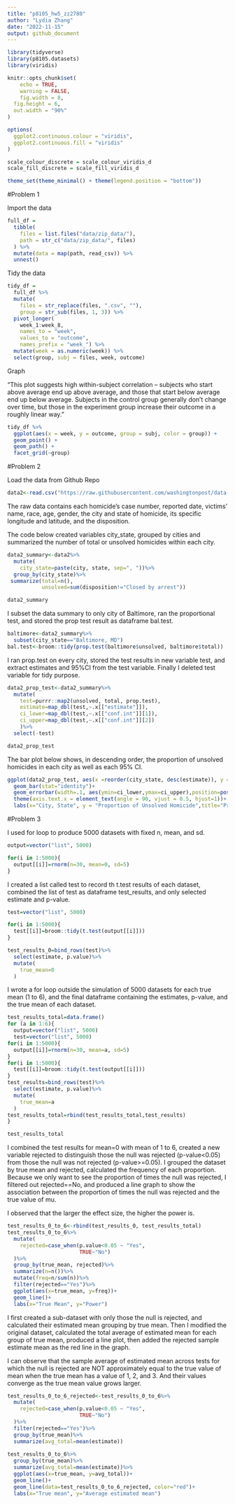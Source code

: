 ```yaml
---
title: "p8105_hw5_zz2780"
author: "Lydia Zhang"
date: "2022-11-15"
output: github_document
---
```


```r
library(tidyverse)
library(p8105.datasets)
library(viridis)

knitr::opts_chunk$set(
	echo = TRUE,
	warning = FALSE,
	fig.width = 8, 
  fig.height = 6,
  out.width = "90%"
)

options(
  ggplot2.continuous.colour = "viridis",
  ggplot2.continuous.fill = "viridis"
)

scale_colour_discrete = scale_colour_viridis_d
scale_fill_discrete = scale_fill_viridis_d

theme_set(theme_minimal() + theme(legend.position = "bottom"))
```

#Problem 1

Import the data
```r
full_df = 
  tibble(
    files = list.files("data/zip_data/"),
    path = str_c("data/zip_data/", files)
  ) %>% 
  mutate(data = map(path, read_csv)) %>% 
  unnest()
```
Tidy the data
```r
tidy_df = 
  full_df %>% 
  mutate(
    files = str_replace(files, ".csv", ""),
    group = str_sub(files, 1, 3)) %>% 
  pivot_longer(
    week_1:week_8,
    names_to = "week",
    values_to = "outcome",
    names_prefix = "week_") %>% 
  mutate(week = as.numeric(week)) %>% 
  select(group, subj = files, week, outcome)
```
Graph

"This plot suggests high within-subject correlation -- subjects who start above average end up above average, and those that start below average end up below average. Subjects in the control group generally don't change over time, but those in the experiment group increase their outcome in a roughly linear way."
```r
tidy_df %>% 
  ggplot(aes(x = week, y = outcome, group = subj, color = group)) + 
  geom_point() + 
  geom_path() + 
  facet_grid(~group)
```
#Problem 2

Load the data from Github Repo
```r
data2<-read.csv("https://raw.githubusercontent.com/washingtonpost/data-homicides/master/homicide-data.csv")
```

The raw data contains each homicide's case number, reported date, victims' name, race, age, gender, the city and state of homicide, its specific longitude and latitude, and the disposition.

The code below created variables city_state, grouped by cities and summarized the number of total or unsolved homicides within each city.
```r
data2_summary<-data2%>%
  mutate(
    city_state=paste(city, state, sep=", "))%>%
  group_by(city_state)%>%
 summarize(total=n(),
           unsolved=sum(disposition!="Closed by arrest"))

data2_summary
```
I subset the data summary to only city of Baltimore, ran the proportional test, and stored the prop test result as dataframe bal.test.
```r
baltimore<-data2_summary%>%
  subset(city_state=="Baltimore, MD")
bal.test<-broom::tidy(prop.test(baltimore$unsolved, baltimore$total))
```

I ran prop.test on every city, stored the test results in new variable test, and extract estimates and 95%CI from the test variable. Finally I deleted test variable for tidy purpose.
```r
data2_prop_test<-data2_summary%>%
  mutate(
    test=purrr::map2(unsolved, total, prop.test),
    estimate=map_dbl(test,~.x[["estimate"]]),
    ci_lower=map_dbl(test,~.x[["conf.int"]][1]),
    ci_upper=map_dbl(test,~.x[["conf.int"]][2])
    )%>%
  select(-test)

data2_prop_test
```
The bar plot below shows, in descending order, the proportion of unsolved homicides in each city as well as each 95% CI.
```r
ggplot(data2_prop_test, aes(x =reorder(city_state, desc(estimate)), y = estimate)) +
  geom_bar(stat="identity")+
  geom_errorbar(width=.1, aes(ymin=ci_lower,ymax=ci_upper),position=position_dodge(width=0.5))+
  theme(axis.text.x = element_text(angle = 90, vjust = 0.5, hjust=1))+
  labs(x="City, State", y = "Proportion of Unsolved Homicide",title="Proportion of Unsolved Homicide in Each City")
```

#Problem 3

I used for loop to produce 5000 datasets with fixed n, mean, and sd.
```r
output=vector("list", 5000)

for(i in 1:5000){
  output[[i]]=rnorm(n=30, mean=0, sd=5)
}
```
I created a list called test to record th t.test results of each dataset, combined the list of test as dataframe test_results, and only selected estimate and p-value.
```r
test=vector("list", 5000)

for(i in 1:5000){
  test[[i]]=broom::tidy(t.test(output[[i]]))
}

test_results_0=bind_rows(test)%>%
  select(estimate, p.value)%>%
  mutate(
    true_mean=0
  )
```

I wrote a for loop outside the simulation of 5000 datasets for each true mean (1 to 6), and the final dataframe containing the estimates, p-value, and the true mean of each dataset. 
```r
test_results_total=data.frame()
for (a in 1:6){
  output=vector("list", 5000)
  test=vector("list", 5000)
for(i in 1:5000){
  output[[i]]=rnorm(n=30, mean=a, sd=5)
}
for(i in 1:5000){
  test[[i]]=broom::tidy(t.test(output[[i]]))
}
test_results=bind_rows(test)%>%
  select(estimate, p.value)%>%
  mutate(
    true_mean=a
  )
test_results_total=rbind(test_results_total,test_results)
}

test_results_total
```

I combined the test results for mean=0 with mean of 1 to 6, created a new variable rejected to distinguish those the null was rejected (p-value<0.05) from those the null was not rejected (p-value>=0.05). I grouped the dataset by true mean and rejected, calculated the frequency of each proportion. Because we only want to see the proportion of times the null was rejected, I filtered out rejected==No, and produced a line graph to show the association between the proportion of times the null was rejected and the true value of mu. 

I observed that the larger the effect size, the higher the power is. 
```r
test_results_0_to_6<-rbind(test_results_0, test_results_total)
test_results_0_to_6%>%
  mutate(
    rejected=case_when(p.value<0.05 ~ "Yes",
                       TRUE~"No")
  )%>%
  group_by(true_mean, rejected)%>%
  summarize(n=n())%>%
  mutate(freq=n/sum(n))%>%
  filter(rejected=="Yes")%>%
  ggplot(aes(x=true_mean, y=freq))+
  geom_line()+
  labs(x="True Mean", y="Power")
```

I first created a sub-dataset with only those the null is rejected, and calculated their estimated mean grouping by true mean. Then I modified the original dataset, calculated the total average of estimated mean for each group of true mean, produced a line plot, then added the rejected sample estimate mean as the red line in the graph.

I can observe that the sample average of estimated mean across tests for which the null is rejected are NOT approximately equal to the true value of mean when the true mean has a value of 1, 2, and 3. And their values converge as the true mean value grows larger. 
```r
test_results_0_to_6_rejected<-test_results_0_to_6%>%
  mutate(
    rejected=case_when(p.value<0.05 ~ "Yes",
                       TRUE~"No")
  )%>%
  filter(rejected=="Yes")%>%
  group_by(true_mean)%>%
  summarize(avg_total=mean(estimate))
  
test_results_0_to_6%>%
  group_by(true_mean)%>%
  summarize(avg_total=mean(estimate))%>%
  ggplot(aes(x=true_mean, y=avg_total))+
  geom_line()+
  geom_line(data=test_results_0_to_6_rejected, color="red")+
  labs(x="True mean", y="Average estimated mean")
```



